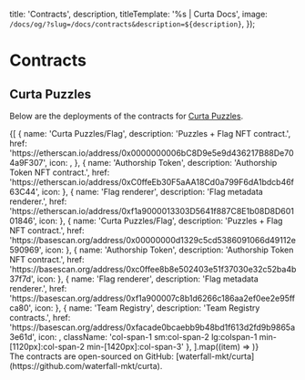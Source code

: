 


  title: 'Contracts',
  description,
  titleTemplate: '%s | Curta Docs',
  image: `/docs/og/?slug=/docs/contracts&description=${description}`,
});

# Contracts

<Description children={description} />

## Curta Puzzles

Below are the deployments of the contracts for [Curta Puzzles](/docs/puzzles/overview).

<div className="grid grid-cols-1 sm:grid-cols-2 lg:grid-cols-1 gap-4 min-[1120px]:grid-cols-2 min-[1420px]:grid-cols-3">
  {[
    {
      name: 'Curta Puzzles/Flag',
      description: 'Puzzles + Flag NFT contract.',
      href: 'https://etherscan.io/address/0x0000000006bC8D9e5e9d436217B88De704a9F307',
      icon: <LogoIcon.Ethereum />,
    },
    {
      name: 'Authorship Token',
      description: 'Authorship Token NFT contract.',
      href: 'https://etherscan.io/address/0xC0ffeEb30F5aAA18Cd0a799F6dA1bdcb46f63C44',
      icon: <LogoIcon.Ethereum />
    },
    {
      name: 'Flag renderer',
      description: 'Flag metadata renderer.',
      href: 'https://etherscan.io/address/0xf1a9000013303D5641f887C8E1b08D8D60101846',
      icon: <LogoIcon.Ethereum />
    },
    {
      name: 'Curta Puzzles/Flag',
      description: 'Puzzles + Flag NFT contract.',
      href: 'https://basescan.org/address/0x00000000d1329c5cd5386091066d49112e590969',
      icon: <LogoIcon.Base />
    },
    {
      name: 'Authorship Token',
      description: 'Authorship Token NFT contract.',
      href: 'https://basescan.org/address/0xc0ffee8b8e502403e51f37030e32c52ba4b37f7d',
      icon: <LogoIcon.Base />
    },
    {
      name: 'Flag renderer',
      description: 'Flag metadata renderer.',
      href: 'https://basescan.org/address/0xf1a900007c8b1d6266c186aa2ef0ee2e95ffca80',
      icon: <LogoIcon.Base />
    },
    {
      name: 'Team Registry',
      description: 'Team Registry contracts.',
      href: 'https://basescan.org/address/0xfacade0bcaebb9b48bd1f613d2fd9b9865a3e61d',
      icon: <LogoIcon.Base />,
      className: 'col-span-1 sm:col-span-2 lg:colspan-1 min-[1120px]:col-span-2 min-[1420px]:col-span-3'
    },
  ].map((item) => <LinkFeature key={item.href} {...item} />)}
</div>

<Callout intent='primary'>
  The contracts are open-sourced on GitHub: [waterfall-mkt/curta](https://github.com/waterfall-mkt/curta).
</Callout>
